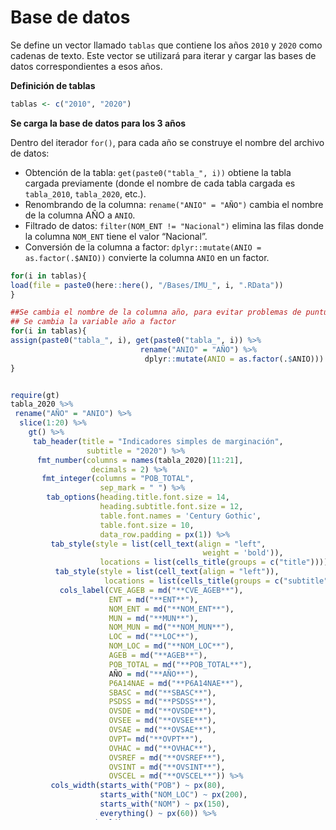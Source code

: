 # Base de datos {.unlisted .unnumbered}

Se define un vector llamado `tablas` que contiene los años `2010` y `2020` como cadenas de texto. Este vector se utilizará para iterar y cargar las bases de datos correspondientes a esos años. 

**Definición de tablas**   

```r
tablas <- c("2010", "2020")
```

**Se carga la base de datos para los 3 años**  

 Dentro del iterador `for()`, para cada año se construye el nombre del archivo de datos:    

- Obtención de la tabla: `get(paste0("tabla_", i))` obtiene la tabla cargada previamente (donde el nombre de cada tabla cargada es `tabla_2010`, `tabla_2020`, etc.).    
- Renombrando de la columna: `rename("ANIO" = "AÑO")` cambia el nombre de la columna AÑO a `ANIO`.   
- Filtrado de datos: `filter(NOM_ENT != "Nacional")` elimina las filas donde la columna `NOM_ENT` tiene el valor "Nacional".    
- Conversión de la columna a factor: `dplyr::mutate(ANIO = as.factor(.$ANIO))` convierte la columna `ANIO` en un factor. 

```r
for(i in tablas){
load(file = paste0(here::here(), "/Bases/IMU_", i, ".RData")) 
}

##Se cambia el nombre de la columna año, para evitar problemas de puntuación
## Se cambia la variable año a factor
for(i in tablas){
assign(paste0("tabla_", i), get(paste0("tabla_", i)) %>% 
                             rename("ANIO" = "AÑO") %>%
                              dplyr::mutate(ANIO = as.factor(.$ANIO)))
}
```

<div style="height:700px;overflow:auto;">
```r
require(gt)
tabla_2020 %>% 
 rename("AÑO" = "ANIO") %>%
  slice(1:20) %>%
    gt() %>%
     tab_header(title = "Indicadores simples de marginación",
                 subtitle = "2020") %>%
      fmt_number(columns = names(tabla_2020)[11:21], 
                  decimals = 2) %>%
       fmt_integer(columns = "POB_TOTAL", 
                    sep_mark = " ") %>%
        tab_options(heading.title.font.size = 14, 
                    heading.subtitle.font.size = 12,
                    table.font.names = 'Century Gothic',
                    table.font.size = 10,
                    data_row.padding = px(1)) %>%
         tab_style(style = list(cell_text(align = "left",
                                           weight = 'bold')),
                    locations = list(cells_title(groups = c("title")))) %>%
          tab_style(style = list(cell_text(align = "left")),
                     locations = list(cells_title(groups = c("subtitle")))) %>%
           cols_label(CVE_AGEB = md("**CVE_AGEB**"),
                      ENT = md("**ENT**"),
                      NOM_ENT = md("**NOM_ENT**"), 
                      MUN = md("**MUN**"), 
                      NOM_MUN = md("**NOM_MUN**"),
                      LOC = md("**LOC**"), 
                      NOM_LOC = md("**NOM_LOC**"), 
                      AGEB = md("**AGEB**"),
                      POB_TOTAL = md("**POB_TOTAL**"), 
                      AÑO = md("**AÑO**"), 
                      P6A14NAE = md("**P6A14NAE**"),
                      SBASC = md("**SBASC**"),
                      PSDSS = md("**PSDSS**"),
                      OVSDE = md("**OVSDE**"),
                      OVSEE = md("**OVSEE**"),
                      OVSAE = md("**OVSAE**"),
                      OVPT= md("**OVPT**"),
                      OVHAC = md("**OVHAC**"),
                      OVSREF = md("**OVSREF**"),
                      OVSINT = md("**OVSINT**"),
                      OVSCEL = md("**OVSCEL**")) %>%
         cols_width(starts_with("POB") ~ px(80), 
                    starts_with("NOM_LOC") ~ px(200),
                    starts_with("NOM") ~ px(150), 
                    everything() ~ px(60)) %>%
            as_raw_html() 
```
</div>